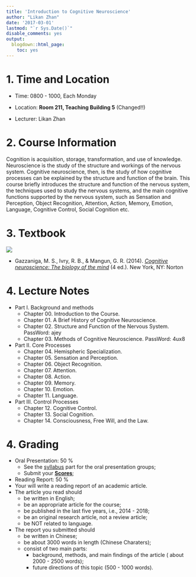 ```yaml
---
title: 'Introduction to Cognitive Neuroscience'
author: "Likan Zhan"
date: '2017-03-01'
lastmod: "`r Sys.Date()`"
disable_comments: yes
output:
  blogdown::html_page:
    toc: yes
---
```

# 1. Time and Location

- Time: 0800 - 1000, Each Monday

- Location: **Room 211, Teaching Building 5** (Changed!!)

- Lecturer: Likan Zhan

# 2. Course Information

 Cognition is acquisition, storage, transformation, and use of knowledge. Neuroscience is the study of the structure and workings of the nervous system. Cognitive neuroscience, then, is the study of how cognitive processes can be explained by the structure and function of the brain. This course briefly introduces the structure and function of the nervous system, the techniques used to study the nervous systems, and the main cognitive functions supported by the nervous system, such as Sensation and Perception, Object Recognition, Attention, Action, Memory, Emotion, Language, Cognitive Control, Social Cognition etc.

# 3. Textbook

![](CognNeurosci-CoverImage.jpg)

- Gazzaniga, M. S., Ivry, R. B., & Mangun, G. R. (2014). *[Cognitive neuroscience: The biology of the mind](https://www.amazon.com/Cognitive-Neuroscience-Biology-Mind-4th/dp/0393913481/ref=sr_1_1?s=books&ie=UTF8&qid=1489241498&sr=1-1&keywords=Cognitive+neuroscience%3A+The+biology+of+the+mind)* (4 ed.). New York, NY: Norton


# 4. Lecture Notes

- Part I. Background and methods
  - Chapter 00. Introduction to the Course. [<i class="fa fa-file-pdf-o"></i>](https://appendix.likan.info/Introduction-to-Cognitive-Neuroscience/CH.01.pdf)
  - Chapter 01. A Brief History of Cognitive Neuroscience. [<i class="fa fa-file-pdf-o"></i>](https://appendix.likan.info/Introduction-to-Cognitive-Neuroscience/CH.01.pdf)
  - Chapter 02. Structure and Function of the Nervous System. [<i class="fa fa-file-pdf-o"></i>](https://pan.baidu.com/s/1EJezK9NoLhnYFZy1fvJFNQ) PassWord: ajey
  - Chapter 03. Methods of Cognitive Neuroscience. [<i class="fa fa-file-pdf-o"></i>](https://pan.baidu.com/s/1OazdRrMMM8JQ6Q7OEc20RQ) PassWord: 4ux8
- Part II. Core Processes
  - Chapter 04. Hemispheric Specialization. [<i class="fa fa-file-pdf-o"></i>](https://appendix.likan.info/Introduction-to-Cognitive-Neuroscience/CH.04.pdf)
  - Chapter 05. Sensation and Perception.
  - Chapter 06. Object Recognition.
  - Chapter 07. Attention.
  - Chapter 08. Action. <a id="presenters"></a>
  - Chapter 09. Memory.
  - Chapter 10. Emotion.
  - Chapter 11. Language.
- Part III. Control Processes
  - Chapter 12. Cognitive Control.
  - Chapter 13. Social Cognition.
  - Chapter 14. Consciousness, Free Will, and the Law.

# 4. Grading

- Oral Presentation: 50 %
  - See the [syllabus](#presenters) part for the oral presentation groups;
  - Submit your [__Scores__](https://likan.typeform.com/to/qt6XYY);
- Reading Report: 50 %
 - Your will write a reading report of an academic article.
 - The article you read should
     - be written in English;
     - be an appropriate article for the course;
     - be published in the last five years, i.e., 2014 - 2018;
     - be an original research article, not a review article;
     - be NOT related to language.
 - The report you submitted should
     - be written in Chinese;
     - be about 3000 words in length (Chinese Charaters);
     - consist of two main parts:
         - background, methods, and main findings of the article ( about 2000 - 2500 words);
         - future directions of this topic (500 - 1000 words).
